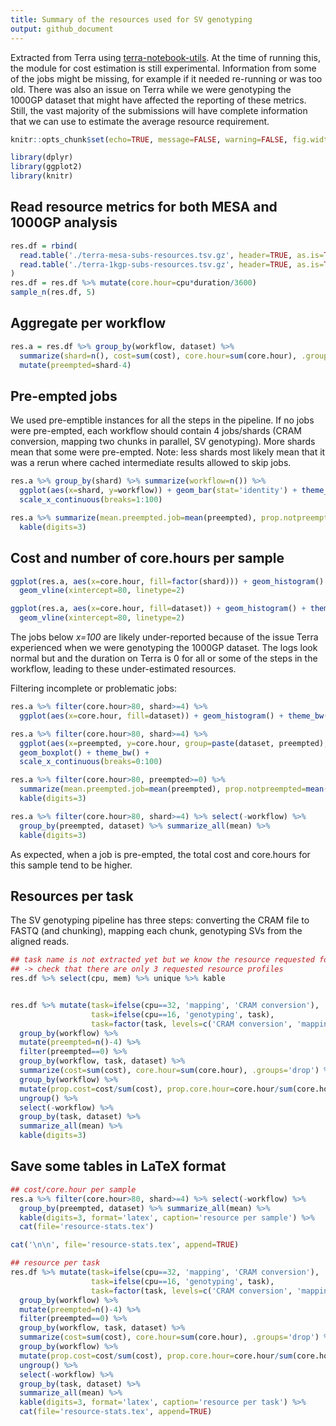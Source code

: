 ```yaml
---
title: Summary of the resources used for SV genotyping
output: github_document
---
```


Extracted from Terra using [terra-notebook-utils](https://github.com/DataBiosphere/terra-notebook-utils).
At the time of running this, the module for cost estimation is still experimental.
Information from some of the jobs might be missing, for example if it needed re-running or was too old.
There was also an issue on Terra while we were genotyping the 1000GP dataset that might have affected the reporting of these metrics.
Still, the vast majority of the submissions will have complete information that we can use to estimate the average resource requirement.


```r
knitr::opts_chunk$set(echo=TRUE, message=FALSE, warning=FALSE, fig.width=10)
```

```r
library(dplyr)
library(ggplot2)
library(knitr)
```

## Read resource metrics for both MESA and 1000GP analysis

```r
res.df = rbind(
  read.table('./terra-mesa-subs-resources.tsv.gz', header=TRUE, as.is=TRUE) %>% mutate(dataset='MESA'),
  read.table('./terra-1kgp-subs-resources.tsv.gz', header=TRUE, as.is=TRUE) %>% mutate(dataset='1000GP')
)
res.df = res.df %>% mutate(core.hour=cpu*duration/3600)
sample_n(res.df, 5)
```

## Aggregate per workflow

```r
res.a = res.df %>% group_by(workflow, dataset) %>%
  summarize(shard=n(), cost=sum(cost), core.hour=sum(core.hour), .groups='drop') %>%
  mutate(preempted=shard-4)
```

## Pre-empted jobs

We used pre-emptible instances for all the steps in the pipeline.
If no jobs were pre-empted, each workflow should contain 4 jobs/shards (CRAM conversion, mapping two chunks in parallel, SV genotyping).
More shards mean that some were pre-empted.
Note: less shards most likely mean that it was a rerun where cached intermediate results allowed to skip jobs.

```r
res.a %>% group_by(shard) %>% summarize(workflow=n()) %>%
  ggplot(aes(x=shard, y=workflow)) + geom_bar(stat='identity') + theme_bw() +
  scale_x_continuous(breaks=1:100)

res.a %>% summarize(mean.preempted.job=mean(preempted), prop.notpreempted=mean(preempted==0)) %>%
  kable(digits=3)
```

## Cost and number of core.hours per sample

```r
ggplot(res.a, aes(x=core.hour, fill=factor(shard))) + geom_histogram() + theme_bw() +
  geom_vline(xintercept=80, linetype=2)

ggplot(res.a, aes(x=core.hour, fill=dataset)) + geom_histogram() + theme_bw() +
  geom_vline(xintercept=80, linetype=2)
```

The jobs below *x=100* are likely under-reported because of the issue Terra experienced when we were genotyping the 1000GP dataset. 
The logs look normal but and the duration on Terra is 0 for all or some of the steps in the workflow, leading to these under-estimated resources.

Filtering incomplete or problematic jobs:

```r
res.a %>% filter(core.hour>80, shard>=4) %>% 
  ggplot(aes(x=core.hour, fill=dataset)) + geom_histogram() + theme_bw()

res.a %>% filter(core.hour>80, shard>=4) %>% 
  ggplot(aes(x=preempted, y=core.hour, group=paste(dataset, preempted), fill=dataset)) +
  geom_boxplot() + theme_bw() +
  scale_x_continuous(breaks=0:100)

res.a %>% filter(core.hour>80, preempted>=0) %>%
  summarize(mean.preempted.job=mean(preempted), prop.notpreempted=mean(preempted==0)) %>%
  kable(digits=3)

res.a %>% filter(core.hour>80, shard>=4) %>% select(-workflow) %>%
  group_by(preempted, dataset) %>% summarize_all(mean) %>%
  kable(digits=3)
```

As expected, when a job is pre-empted, the total cost and core.hours for this sample tend to be higher.

## Resources per task

The SV genotyping pipeline has three steps: converting the CRAM file to FASTQ (and chunking), mapping each chunk, genotyping SVs from the aligned reads.

```r
## task name is not extracted yet but we know the resource requested for each of the three tasks
## -> check that there are only 3 requested resource profiles
res.df %>% select(cpu, mem) %>% unique %>% kable


res.df %>% mutate(task=ifelse(cpu==32, 'mapping', 'CRAM conversion'),
                  task=ifelse(cpu==16, 'genotyping', task),
                  task=factor(task, levels=c('CRAM conversion', 'mapping', 'genotyping'))) %>%
  group_by(workflow) %>%
  mutate(preempted=n()-4) %>%
  filter(preempted==0) %>%
  group_by(workflow, task, dataset) %>%
  summarize(cost=sum(cost), core.hour=sum(core.hour), .groups='drop') %>%
  group_by(workflow) %>%
  mutate(prop.cost=cost/sum(cost), prop.core.hour=core.hour/sum(core.hour)) %>% 
  ungroup() %>% 
  select(-workflow) %>% 
  group_by(task, dataset) %>%
  summarize_all(mean) %>%
  kable(digits=3)
```

## Save some tables in LaTeX format

```r
## cost/core.hour per sample
res.a %>% filter(core.hour>80, shard>=4) %>% select(-workflow) %>%
  group_by(preempted, dataset) %>% summarize_all(mean) %>%
  kable(digits=3, format='latex', caption='resource per sample') %>%
  cat(file='resource-stats.tex')

cat('\n\n', file='resource-stats.tex', append=TRUE)

## resource per task
res.df %>% mutate(task=ifelse(cpu==32, 'mapping', 'CRAM conversion'),
                  task=ifelse(cpu==16, 'genotyping', task),
                  task=factor(task, levels=c('CRAM conversion', 'mapping', 'genotyping'))) %>%
  group_by(workflow) %>%
  mutate(preempted=n()-4) %>%
  filter(preempted==0) %>%
  group_by(workflow, task, dataset) %>%
  summarize(cost=sum(cost), core.hour=sum(core.hour), .groups='drop') %>%
  group_by(workflow) %>%
  mutate(prop.cost=cost/sum(cost), prop.core.hour=core.hour/sum(core.hour)) %>% 
  ungroup() %>% 
  select(-workflow) %>% 
  group_by(task, dataset) %>%
  summarize_all(mean) %>%
  kable(digits=3, format='latex', caption='resource per task') %>%
  cat(file='resource-stats.tex', append=TRUE)
```
